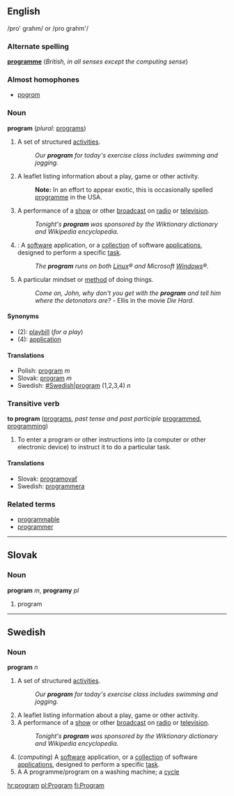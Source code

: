 <!--

If you edit this page, please make corresponding edits to "programme" to keep these two pages in synch.

-->

==English==
/pro' grahm/ or /pro grahm'/

===Alternate spelling===
'''[[programme]]''' (''British, in all senses except the computing sense'')

===Almost homophones===
*[[pogrom]]

===Noun===
'''program''' (''plural:'' [[programs]])
#A set of structured [[activity|activities]]. 
#:''Our '''program''' for today's exercise class includes swimming and jogging.''
#A leaflet listing information about a play, game or other activity.
#:'''Note:''' In an effort to appear exotic, this is occasionally spelled [[programme]] in the USA.
#A performance of a [[show]] or other [[broadcast]] on [[radio]] or [[television]].  
#:''Tonight's '''program''' was sponsored by the Wiktionary dictionary and Wikipedia encyclopedia.''
#{{cattag|computing}}: A [[software]] application, or a [[collection]] of software [[application]]s, designed to perform a specific [[task]].  
#:''The '''program''' runs on both [[Linux]]&reg; and Microsoft [[Windows]]&reg;.''
#A particular mindset or [[method]] of doing things.
#:''Come on, John, why don't you get with the '''program''' and tell him where the detonators are?'' - Ellis in the movie ''Die Hard''.

====Synonyms====
*(2): [[playbill]] (''for a play'')
*(4): [[application]]

==== Translations ====
*Polish: [[program]] ''m''
*Slovak: [[program#Slovak|program]] ''m''
*Swedish: [[program|#Swedish|program]] (1,2,3,4) ''n''

===Transitive verb===
'''to program''' ([[programs]], ''past tense and past participle'' [[programmed]], [[programming]])
#To enter a program or other instructions into (a computer or other electronic device) to instruct it to do a particular task.

==== Translations ====
*Slovak: [[programovať]]
*Swedish: [[programmera]]

===Related terms===
*[[programmable]]
*[[programmer]]

----
== Slovak ==
=== Noun ===
'''program''' ''m'', '''programy''' ''pl''
# program

----
==Swedish==
===Noun===
'''program''' ''n''

#A set of structured [[activity|activities]]. 
#:''Our '''program''' for today's exercise class includes swimming and jogging.''
#A leaflet listing information about a play, game or other activity.
#A performance of a [[show]] or other [[broadcast]] on [[radio]] or [[television]].  
#:''Tonight's '''program''' was sponsored by the Wiktionary dictionary and Wikipedia encyclopedia.''
#(''computing'') A [[software]] application, or a [[collection]] of software [[application]]s, designed to perform a specific [[task]].
#A A programme/program on a washing machine; a [[cycle]]

[[hr:program]]
[[pl:Program]]
[[fi:Program]]